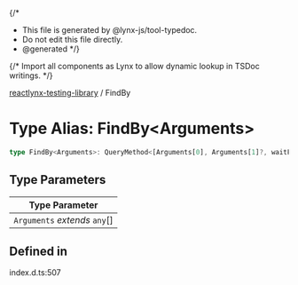 {/*
* This file is generated by @lynx-js/tool-typedoc.
* Do not edit this file directly.
* @generated
*/}

{/* Import all components as Lynx to allow dynamic lookup in TSDoc writings. */}


[reactlynx-testing-library](/api/reactlynx-testing-library/index.mdx) / FindBy

# Type Alias: FindBy\<Arguments\>

```ts
type FindBy<Arguments>: QueryMethod<[Arguments[0], Arguments[1]?, waitForOptions?], Promise<HTMLElement>>;
```

## Type Parameters

| Type Parameter |
| ------ |
| `Arguments` *extends* `any`[] |

## Defined in

index.d.ts:507
